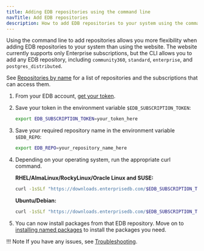 ```yaml
---
title: Adding EDB repositories using the command line
navTitle: Add EDB repositories
description: How to add EDB repositories to your system using the command line
---
```


Using the command line to add repositories allows you more flexibility when adding EDB repositories to your system than using the website. The website currently supports only Enterprise subscriptions, but the CLI allows you to add any EDB repository, including `community360`, `standard`, `enterprise`, and `postgres_distributed`.

See [Repositories by name](/repos/reference/repositories_by_name) for a list of repositories and the subscriptions that can access them.

1. From your EDB account, [get your token](get_your_token).

1. Save your token in the environment variable `$EDB_SUBSCRIPTION_TOKEN`:

    ```bash
    export EDB_SUBSCRIPTION_TOKEN=your_token_here
    ``` 

1. Save your required repository name in the environment variable `$EDB_REPO`:

    ```bash
    export EDB_REPO=your_repository_name_here
    ```

1. Depending on your operating system, run the appropriate curl command.

    **RHEL/AlmaLinux/RockyLinux/Oracle Linux and SUSE:**
        
    ```bash
    curl -1sSLf "https://downloads.enterprisedb.com/$EDB_SUBSCRIPTION_TOKEN/$EDB_REPO/setup.rpm.sh" | sudo -E bash
    ```

    **Ubuntu/Debian:**

    ```bash
    curl -1sSLf "https://downloads.enterprisedb.com/$EDB_SUBSCRIPTION_TOKEN/$EDB_REPO/setup.deb.sh" | sudo -E bash
    ```

1. You can now install packages from that EDB repository. Move on to [installing named packages](install_named_package) to install the packages you need.

!!! Note
    If you have any issues, see [Troubleshooting](../troubleshooting).

